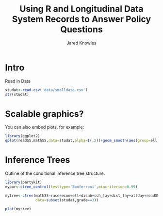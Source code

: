 % Using R and Longitudinal Data System Records to Answer Policy Questions
% Jared Knowles


# Intro
Read in Data

```r
studat<-read.csv('data/smalldata.csv')
str(studat)
```

# Scalable graphics?

You can also embed plots, for example:

```r
library(ggplot2)
qplot(readSS,mathSS,data=studat,alpha=I(.2))+geom_smooth(aes(group=ell,color=factor(ell)))
```

# Inference Trees

Outline of the conditional inference tree structure. 
```r
library(partykit)
mypar<-ctree_control(testtype='Bonferroni',mincriterion=0.99)

mytree<-ctree(mathSS~race+econ+ell+disab+sch_fay+dist_fay+attday+readSS,
              data=subset(studat,grade==3))

plot(mytree)
```
